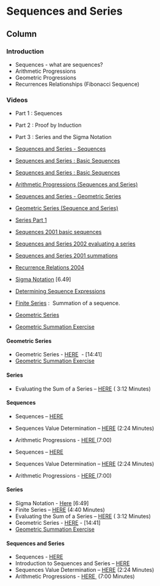 Sequences and Series {data-navmenu="Section 5"}
=====================================

Column {.tabset}
-------------------------------------------------

### Introduction 

* Sequences - what are sequences?
* Arithmetic Progressions
* Geometric Progressions
* Recurrences Relationships (Fibonacci Sequence)

### Videos

*  Part 1 : Sequences
*  Part 2 : Proof by Induction
*  Part 3 : Series and the Sigma Notation


* <a href="https://www.youtube.com/watch?v=/FsnDh03YYVQ"> Sequences and Series - Sequences</a>
* <a href="https://www.youtube.com/watch?v=/puPz1kBzoi4"> Sequences and Series : Basic Sequences	</a>
* <a href="https://www.youtube.com/watch?v=/puPz1kBzoi4">Sequences and Series : Basic Sequences	</a>
* <a href="https://www.youtube.com/watch?v=/wGzpAfUTJTw"> Arithmetic Progressions (Sequences and Series)</a>
* <a href="https://www.youtube.com/watch?v=/sAm0PHazpvQ"> Sequences and Series - Geometric Series</a>
* <a href="https://www.youtube.com/watch?v=/OvHeYH9mNkA">Geometric Series (Sequence and Series)</a>
    
 
* <a href="https://www.youtube.com/watch?v=/4yQaMo9zqCs"> Series Part 1</a>
* <a href="https://www.youtube.com/watch?v=/hoodEvYAGxQ"> Sequences 2001 basic sequences</a>
* <a href="https://www.youtube.com/watch?v=/oZgnNIUZSVA">Sequences and Series 2002 evaluating a series</a>
      
* <a href="https://www.youtube.com/watch?v=/mUws2ruOP9k"> Sequences and Series 2001 summations</a>
* <a href="https://www.youtube.com/watch?v=/BCzU5smvhMY"> Recurrence Relations 2004</a>

*  <a href="http://youtu.be/r5SiDTplMwI">Sigma Notation</a> [6.49]
*  <a title="Sequence Expression" href="http://youtu.be/vLAorai793I" >Determining Sequence Expressions</a>
*  <a title="Finite Series" href="http://youtu.be/NnuAIuvf73U" >Finite Series</a> :  Summation of a sequence.



  
* <a href="https://www.youtube.com/watch?v=/sAm0PHazpvQ">Geometric Series </a>

* <a href="https://www.youtube.com/watch?v=/XVyyGuMtyPo">Geometric Summation Exercise</a>
 
  
  
#### Geometric Series

*  Geometric Series - <a href="https://www.youtube.com/watch?v=sAm0PHazpvQ" >HERE</a>  - [14:41]
*  <a href="https://www.youtube.com/watch?v=XVyyGuMtyPo">Geometric Summation Exercise</a>



#### Series 

*  Evaluating the Sum of a Series – <a href="http://youtu.be/NhUBAYcfY_A" >HERE</a> ( 3:12 Minutes)


  

#### Sequences

*  Sequences – <a href="http://youtu.be/dZpq0JV_5vI" >HERE</a>
*  Sequences Value Determination – <a href="http://youtu.be/Q8AeZu2g6nk" >HERE</a> (2:24 Minutes)
*  Arithmetic Progressions - <a href="https://www.youtube.com/watch?v=wGzpAfUTJTw" >HERE </a> (7:00)



*  Sequences – <a href="http://youtu.be/dZpq0JV_5vI" >HERE</a>
*  Sequences Value Determination – <a href="http://youtu.be/Q8AeZu2g6nk" >HERE</a> (2:24 Minutes)
*  Arithmetic Progressions - <a href="https://www.youtube.com/watch?v=wGzpAfUTJTw" >HERE </a> (7:00)





#### Series 

*  Sigma Notation - <a href="https://youtu.be/D8zZ7nr80r8" >Here</a> [6:49]
*  Finite Series – <a title="Sequences and Series : Finite Series " href="http://youtu.be/lwjpA522bnY" >HERE</a> (4:40 Minutes)
*  Evaluating the Sum of a Series – <a href="http://youtu.be/NhUBAYcfY_A" >HERE</a> ( 3:12 Minutes)
*  Geometric Series - <a href="https://www.youtube.com/watch?v=sAm0PHazpvQ" >HERE</a>  - [14:41]
*  <a href="https://www.youtube.com/watch?v=XVyyGuMtyPo">Geometric Summation Exercise</a>




#### Sequences and Series

*  Sequences - <a href="http://Sequences" >HERE</a>
*  Introduction to Sequences and Series – <a href="https://youtu.be/z2m2fscysX0" >HERE</a>
*  Sequences Value Determination – <a href="https://www.youtube.com/watch?v=4pdtlxc2UKs" >HERE</a> (2:24 Minutes)
*  Arithmetic Progressions - <a href="https://www.youtube.com/watch?v=wGzpAfUTJTw" >HERE </a> (7:00 Minutes)
